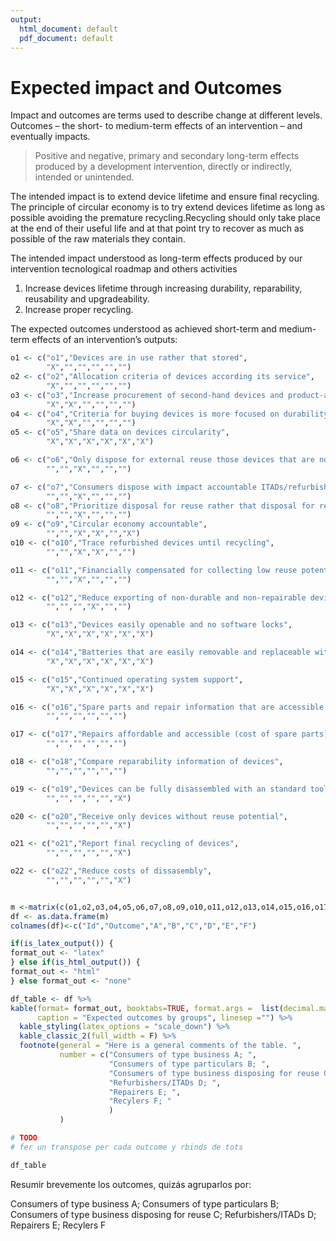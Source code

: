 ```yaml
---
output:
  html_document: default
  pdf_document: default
---
```


# Expected impact and Outcomes

Impact and outcomes are terms used to describe change at different levels. Outcomes  -- the short- to medium-term effects of an intervention -- and eventually impacts. 

<!-- Activities: Actions taken or work performed through which inputs, such as funds, technical assistance and other types of resources, are mobilised to produce specific outputs. -->

<!-- Outputs: The products, capital goods and services which result from a development intervention; may also include changes resulting from the intervention which are relevant to the achievement of outcomes. -->

<!-- Outcomes: The likely or achieved short-term and medium-term effects of an intervention’s outputs.  -->

<!-- Impact: Positive and negative, primary and secondary long-term effects produced by a development intervention, directly or indirectly, intended or unintended.  -->

<!-- Most organisations understand the key difference between the things they do (activities) and the ultimate changes they wish to help bring about (impact). But the distinction is not always helpful. In order to achieve desired long-term changes, there may be many steps between an organisation’s activities and the desired impact. The results chain (see below) attempts to categorise these steps by  -->

<!-- breaking them down into manageable stages – inputs,  activities, outputs, outcomes and impact.  -->

<!-- The preferred solution of the author, in a desire for a less complicated life, is to define outputs as the services or products delivered that are largely within the control of an agency; impact as the lasting or significant changes in people’s lives brought about by an intervention or interventions; and outcomes as everything in between. -->

<!-- In this results chain, inputs are used in order to carry out activities. Activities lead to services or products delivered (outputs). The outputs start to bring about change (outcomes) and eventually this will (hopefully) contribute to the impact. For example, if an organisation was providing seeds to farmers, the seeds themselves, any transport costs, staff costs etc. would be inputs. Activities  -->

<!-- undertaken would include travelling to the field to deliver seeds and, possibly, conduct training with farmers. The outputs could be the seeds distributed and the people trained. The outcomes could be that the farmers plant the seeds, the seeds grow into crops, the crops are harvested, and then eaten or sold. This would contribute to the desired impact, which might be a better standard of living  -->

<!-- in the long-term for farmers and their families. -->

<!-- Another term that is commonly used is ‘results’. Results is defined by OECD DAC as the “output, outcome or impact (intended or unintended, positive and/or negative) of a development intervention”. ‘Results’ is defined differently by different organisations. Some only use it to describe actual achievements whilst others use it to describe predicted change.  -->

> Positive and negative, primary and secondary long-term effects produced by a development intervention, directly or indirectly, intended or unintended.

The intended impact is to extend device lifetime and ensure final recycling. The principle of circular economy is to try extend devices lifetime as long as possible avoiding the premature recycling.Recycling should only take place at the end of their useful life and at that point try to recover as much as possible of the raw materials they contain.

The intended impact understood as long-term effects produced by our intervention tecnological roadmap and others activities 

1.  Increase devices lifetime through increasing durability, reparability, reusability and upgradeability.
2.  Increase proper recycling.

The expected outcomes understood as achieved short-term and medium-term effects of an intervention’s outputs:


```r
o1 <- c("o1","Devices are in use rather that stored",
        "X","","","","","")
o2 <- c("o2","Allocation criteria of devices according its service",
        "X","","","","","")
o3 <- c("o3","Increase procurement of second-hand devices and product-as-service",
        "X","X","","","","")
o4 <- c("o4","Criteria for buying devices is more focused on durability and reparability",
        "X","X","","","","")
o5 <- c("o5","Share data on devices circularity",
        "X","X","X","X","X","X")

o6 <- c("o6","Only dispose for external reuse those devices that are not reusable internally",
        "","","X","","","")

o7 <- c("o7","Consumers dispose with impact accountable ITADs/refurbishers",
        "","","X","","","")
o8 <- c("o8","Prioritize disposal for reuse rather that disposal for recycling",
        "","","X","","","")
o9 <- c("o9","Circular economy accountable",
        "","","X","X","","X")
o10 <- c("o10","Trace refurbished devices until recycling",
        "","","X","X","","")

o11 <- c("o11","Financially compensated for collecting low reuse potential devices",
        "","","X","","","")

o12 <- c("o12","Reduce exporting of non-durable and non-repairable devices",
        "","","","X","","")

o13 <- c("o13","Devices easily openable and no software locks",
        "X","X","X","X","X","X")

o14 <- c("o14","Batteries that are easily removable and replaceable without special tools",
        "X","X","X","X","X","X")

o15 <- c("o15","Continued operating system support",
        "X","X","X","X","X","X")

o16 <- c("o16","Spare parts and repair information that are accessible to everyone",
        "","","","","","")

o17 <- c("o17","Repairs affordable and accessible (cost of spare parts)",
        "","","","","","")

o18 <- c("o18","Compare reparability information of devices",
        "","","","","","")

o19 <- c("o19","Devices can be fully disassembled with an standard tool",
        "","","","","","X")

o20 <- c("o20","Receive only devices without reuse potential",
        "","","","","","X")

o21 <- c("o21","Report final recycling of devices",
        "","","","","","X")

o22 <- c("o22","Reduce costs of dissasembly",
        "","","","","","X")


m <-matrix(c(o1,o2,o3,o4,o5,o6,o7,o8,o9,o10,o11,o12,o13,o14,o15,o16,o17,o18,o19,o20,o21,o22), byrow = TRUE, nrow = 22)
df <- as.data.frame(m)
colnames(df)<-c("Id","Outcome","A","B","C","D","E","F")

if(is_latex_output()) {
format_out <- "latex"
} else if(is_html_output()) {
format_out <- "html"
} else format_out <- "none"

df_table <- df %>% 
kable(format= format_out, booktabs=TRUE, format.args =  list(decimal.mark = ".", big.mark = ","),
      caption = "Expected outcomes by groups", linesep ="") %>%
  kable_styling(latex_options = "scale_down") %>%
  kable_classic_2(full_width = F) %>%
  footnote(general = "Here is a general comments of the table. ",
           number = c("Consumers of type business A; ", 
                      "Consumers of type particulars B; ", 
                      "Consumers of type business disposing for reuse C; ",
                      "Refurbishers/ITADs D; ",
                      "Repairers E; ", 
                      "Recylers F; "
                      )
           )  

# TODO
# fer un transpose per cada outcome y rbinds de tots
```


```r
df_table
```

Resumir brevemente los outcomes, quizás agruparlos por:

Consumers of type business A;
Consumers of type particulars B;
Consumers of type business disposing for reuse C;
Refurbishers/ITADs D;
Repairers E;
Recylers F





